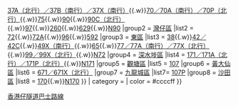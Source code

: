 {{Navbox
|name        = 香港仔隧道巴士路線
|title       = 途經[[香港仔隧道]]巴士路線 [[File:HK Tunnel.svg|20px|香港行車隧道標誌]]
|bodystyle   = background: #f9f9f9;
|liststyle   = text-align: left;
|groupstyle  = background: #ececec; text-align: center;
|belowstyle  = text-align: center;
|oddstyle    = background: #f9f9f9;
|evenstyle   = background: #f9f9f9;
|state       = collapsed
|group1      = [[南區 (香港)|南區]]
|list1 = 
{{Navbox subgroup
|group1 = [[中西區 (香港)|中西區]]
|list1 = [[城巴6A線|6A（南行）]]{{.w}}[[城巴6X線|6X]]{{.w}}[[城巴37A、37B線|37A（北行）／37B（南行）／37X（南行）]]{{.w}}[[城巴70線|70／70A（南行）／70P（北行）]]{{.w}}[[城巴75線|75]]{{.w}}[[城巴90線|90]]{{.w}}[[城巴90C線|90C（北行）]]{{.w}}[[城巴97線|97]]{{.w}}[[城巴260線|260]]{{.w}}[[城巴629線|629]]{{.w}}[[城巴N90線|N90]]
|group2 = [[灣仔區]]
|list2 = [[城巴72線|72]]{{.w}}[[城巴72A線|72A]]{{.w}}[[城巴96線|96]]{{.w}}[[城巴592線|592]]
|group3 = [[東區 (香港)|東區]]
|list3 = [[新巴38線|38]]{{.w}}[[新巴42線|42／42C]]{{.w}}[[新巴49X線|49X（南行）]]{{.w}}[[新巴65線|65]]{{.w}}[[城巴77線|77／77A（南行）／77X（北行）]]{{.w}}[[城巴99線|99／99X（北行）]]{{.w}}[[城巴N72線|N72]]
|group4 = [[深水埗區]]
|list4 = [[過海隧道巴士171線|171／171A（北行）／171P（北行）]]{{.w}}[[過海隧道巴士N171線|N171]]
|group5 = [[觀塘區]]
|list5 = [[過海隧道巴士107線|107]]
|group6 = [[黃大仙區]]
|list6 = [[過海隧道巴士671線|671／671X（北行）]]
|group7 = [[九龍城區]]
|list7= [[過海隧道巴士107P線|107P]]
|group8 = [[沙田區]]
|list8 = [[過海隧道巴士170線|170]]{{.w}}[[過海隧道巴士N170線|N170]]
}}
| category = 
| color    = #ccccff
}}<includeonly>[[Category:途經香港仔隧道巴士路線|{{{1}}}]]</includeonly><noinclude>[[Category:香港巴士路線模板|香港仔隧道巴士路線]]</noinclude>